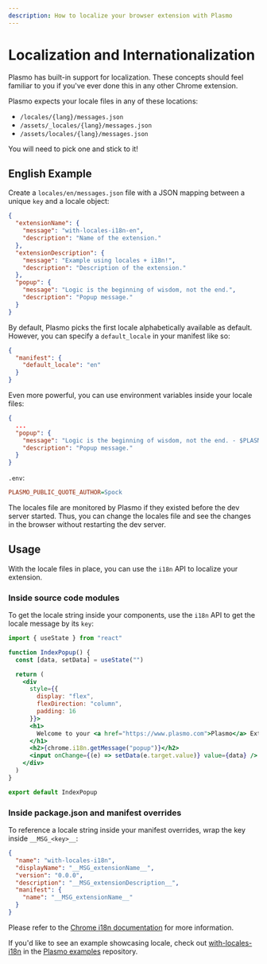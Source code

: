 ```yaml
---
description: How to localize your browser extension with Plasmo
---
```


# Localization and Internationalization

Plasmo has built-in support for localization. These concepts should feel familiar to you if you've ever done this in any other Chrome extension.

Plasmo expects your locale files in any of these locations:

- `/locales/{lang}/messages.json`
- `/assets/_locales/{lang}/messages.json`
- `/assets/locales/{lang}/messages.json`

You will need to pick one and stick to it!

## English Example

Create a `locales/en/messages.json` file with a JSON mapping between a unique `key` and a locale object:

```json
{
  "extensionName": {
    "message": "with-locales-i18n-en",
    "description": "Name of the extension."
  },
  "extensionDescription": {
    "message": "Example using locales + i18n!",
    "description": "Description of the extension."
  },
  "popup": {
    "message": "Logic is the beginning of wisdom, not the end.",
    "description": "Popup message."
  }
}
```

By default, Plasmo picks the first locale alphabetically available as default. However, you can specify a `default_locale` in your manifest like so:

```json
{
  "manifest": {
    "default_locale": "en"
  }
}
```

Even more powerful, you can use environment variables inside your locale files:

```json
{
  ...
  "popup": {
    "message": "Logic is the beginning of wisdom, not the end. - $PLASMO_PUBLIC_QUOTE_AUTHOR",
    "description": "Popup message."
  }
}
```

`.env`:

```ini
PLASMO_PUBLIC_QUOTE_AUTHOR=Spock
```

The locales file are monitored by Plasmo if they existed before the dev server started. Thus, you can change the locales file and see the changes in the browser without restarting the dev server.

## Usage

With the locale files in place, you can use the `i18n` API to localize your extension.

### Inside source code modules

To get the locale string inside your components, use the `i18n` API to get the locale message by its `key`:

```jsx
import { useState } from "react"

function IndexPopup() {
  const [data, setData] = useState("")

  return (
    <div
      style={{
        display: "flex",
        flexDirection: "column",
        padding: 16
      }}>
      <h1>
        Welcome to your <a href="https://www.plasmo.com">Plasmo</a> Extension!
      </h1>
      <h2>{chrome.i18n.getMessage("popup")}</h2>
      <input onChange={(e) => setData(e.target.value)} value={data} />
    </div>
  )
}

export default IndexPopup
```

### Inside package.json and manifest overrides

To reference a locale string inside your manifest overrides, wrap the key inside `__MSG_<key>__`:

```json
{
  "name": "with-locales-i18n",
  "displayName": "__MSG_extensionName__",
  "version": "0.0.0",
  "description": "__MSG_extensionDescription__",
  "manifest": {
    "name": "__MSG_extensionName__"
  }
}
```

Please refer to the [Chrome i18n documentation](https://developer.chrome.com/extensions/i18n) for more information.

If you'd like to see an example showcasing locale, check out [with-locales-i18n](https://github.com/PlasmoHQ/examples/blob/main/with-locales-i18n) in the [Plasmo examples](https://github.com/PlasmoHQ/examples) repository.
